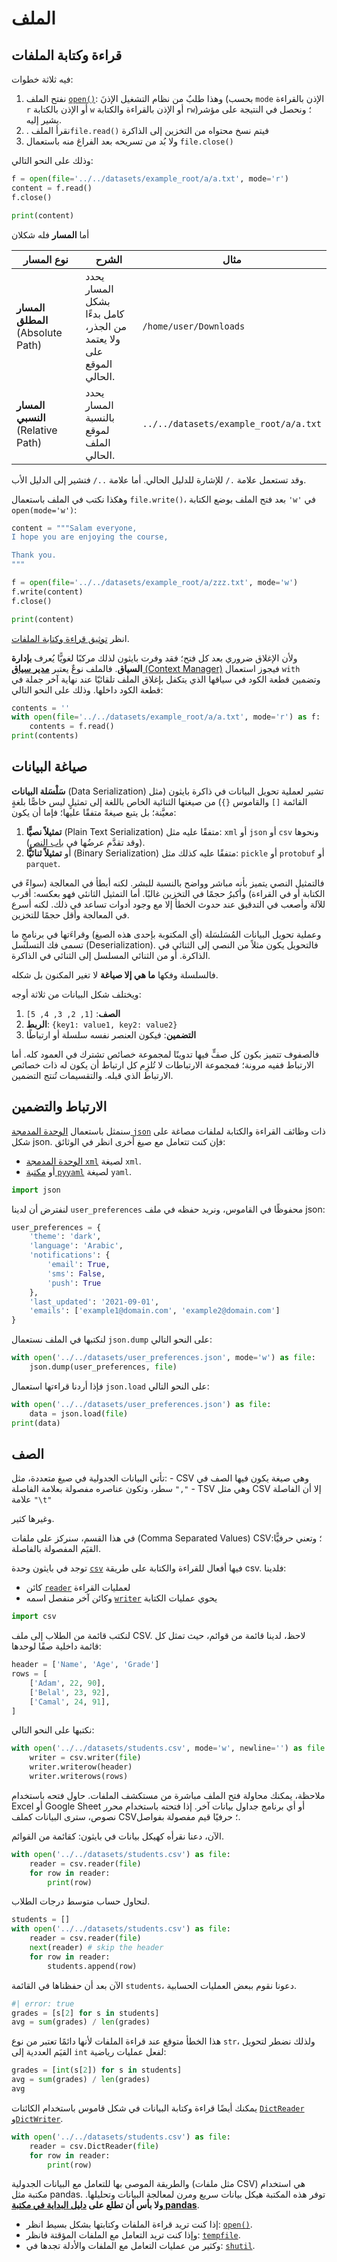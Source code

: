 # الملف


## قراءة وكتابة الملفات

فيه ثلاثة خطوات:

1. نفتح الملف [`open()`](https://docs.python.org/3/library/functions.html#open): وهذا طلبٌ من نظام التشغيل الإذنَ (بحسب `mode` الإذن بالقراءة `r` أو الإذن بالكتابة `w` أو الإذن بالقراءة والكتابة `rw`)؛ ونحصل في النتيجة على مؤشر يشير إليه.
2. . نقرأ الملف`file.read()` فيتم نسخ محتواه من التخزين إلى الذاكرة
3. ولا بُد من تسريحه بعد الفراغ منه باستعمال `file.close()`

وذلك على النحو التالي:

```python
f = open(file='../../datasets/example_root/a/a.txt', mode='r')
content = f.read()
f.close()

print(content)
```

أما **المسار** فله شكلان

| نوع المسار | الشرح | مثال |
| --- | --- | --- |
| **المسار المطلق** (Absolute Path) | يحدد المسار بشكل كامل بدءًا من الجذر، ولا يعتمد على الموقع الحالي. | `/home/user/Downloads` |
| **المسار النسبي** (Relative Path) | يحدد المسار بالنسبة لموقع الملف الحالي. | `../../datasets/example_root/a/a.txt` |

وقد تستعمل علامة `./` للإشارة للدليل الحالي. أما علامة `../` فتشير إلى الدليل الأب.

وهكذا نكتب في الملف باستعمال `file.write()`، بعد فتح الملف بوضع الكتابة `'w'` في `open(mode='w')`:

```python
content = """Salam everyone,
I hope you are enjoying the course,

Thank you.
"""

f = open(file='../../datasets/example_root/a/zzz.txt', mode='w')
f.write(content)
f.close()

print(content)
```

انظر [توثيق قراءة وكتابة الملفات](https://docs.python.org/3/library/pathlib.html#reading-and-writing-files).

ولأن الإغلاق ضروري بعد كل فتح؛ فقد وفرت بايثون لذلك مركبًا لغويًّا يُعرف **بإدارة السياق**. فالملف نوعٌ يعتبر [**مدير سياق** (Context Manager)](https://docs.python.org/3/reference/datamodel.html#with-statement-context-managers) فيجوز استعمال `with` وتضمين قطعة الكود في سياقها الذي يتكفل بإغلاق الملف تلقائيّا عند نهاية آخر جملة في قطعة الكود داخلها. وذلك على النحو التالي:

```python
contents = ''
with open(file='../../datasets/example_root/a/a.txt', mode='r') as f:
    contents = f.read()
print(contents)
```


## صياغة البيانات

**سَلْسَلة البيانات** (Data Serialization) تشير لعملية تحويل البيانات في ذاكرة بايثون (مثل القائمة `[]` والقاموس `{}`) من صيغتها الثنائية الخاص باللغة إلى تمثيلٍ ليس خاصًّا بلغةٍ معيَّنة؛ بل يتبع صيغةً متفقًا عليها؛ فإما أن يكون:

1. **تمثيلاً نصيًّا** (Plain Text Serialization) متفقًا عليه مثل: `xml` أو `json` أو `csv` ونحوها (وقد تقدَّم عرضُها في [باب النص]()).
2. أو **تمثيلاً ثنائيًّا** (Binary Serialization) متفقًا عليه كذلك مثل: `pickle` أو `protobuf` أو `parquet`.

فالتمثيل النصي يتميز بأنه مباشر وواضح بالنسبة للبشر. لكنه أبطأ في المعالجة (سواءً في الكتابة أو في القراءة) وأكبرُ حجمًا في التخزين غالبًا. أما التمثيل الثانئي فهو بعكسه: أقرب للآلة وأصعب في التدقيق عند حدوث الخطأ إلا مع وجود أدوات تساعد في ذلك. لكنه أسرع في المعالجة وأقل حجمًا للتخزين.

وعملية تحويل البيانات المُسَلسَلة (أي المكتوبة بإحدى هذه الصيغ) وقراءَتها في برنامجٍ ما تسمى فك التسلسل (Deserialization). فالتحويل يكون مثلاً  من النصي إلى الثنائي في الذاكرة. أو من الثنائي المسلسل إلى الثنائي في الذاكرة.

فالسلسلة وفكها **ما هي إلا صياغة** لا تغير المكنون بل شكله.

ويختلف شكل البيانات من ثلاثة أوجه:

1. **الصف**: `[1, 2, 3, 4, 5]`
2. **الربط**: `{key1: value1, key2: value2}`
3. **التضمين**: فيكون العنصر نفسه سلسلة أو ارتباطًا

فالصفوف تتميز بكون كل صفٍّ فيها تدوينًا لمجموعة خصائص تشترك في العمود كله. أما الارتباط ففيه مرونة؛ فمجموعة الارتباطات لا تُلزِم كل ارتباط أن يكون له ذات خصائص الارتباط الذي قبله. والتقسيمات تُنتج التضمين.

## الارتباط والتضمين
سنمثل باستعمال [الوحدة المدمجة `json`](https://docs.python.org/3/library/json.html) ذات وظائف القراءة والكتابة لملفات مصاغة على شكل json. فإن كنت تتعامل مع صيغ أخرى انظر في الوثائق:

- [الوحدة المدمجة `xml`](https://docs.python.org/3/library/xml.html) لصيغة `xml`.
- أو [مكتبة `pyyaml`](https://pyyaml.org/wiki/PyYAMLDocumentation) لصيغة `yaml`.


```python
import json
```

لنفترض أن لدينا `user_preferences` محفوظًا في القاموس، ونريد حفظه في ملف json:

```python
user_preferences = {
    'theme': 'dark',
    'language': 'Arabic',
    'notifications': {
        'email': True,
        'sms': False,
        'push': True
    },
    'last_updated': '2021-09-01',
    'emails': ['example1@domain.com', 'example2@domain.com']
}
```

لنكتبها في الملف نستعمال `json.dump` على النحو التالي:

```python
with open('../../datasets/user_preferences.json', mode='w') as file:
    json.dump(user_preferences, file)
```

فإذا أردنا قراءتها استعمال `json.load` على النحو التالي:

```python
with open('../../datasets/user_preferences.json') as file:
    data = json.load(file)
print(data)
```


## الصف

تأتي البيانات الجدولية في صيغ متعددة، مثل:
- CSV وهي صيغة يكون فيها الصف في سطر، وتكون عناصره مفصولة بعلامة الفاصلة `","`
- TSV وهي مثل CSV إلا أن الفاصلة علامة `"\t"`

وغيرها كثير.

في هذا القسم، سنركز على ملفات (Comma Separated Values) CSV؛ وتعني حرفيًّا: القيَم المفصولة بالفاصلة.

توجد في بايثون وحدة [`csv`](https://docs.python.org/3/library/csv.html) فيها أفعال للقراءة والكتابة على طريقة csv. فلدينا:

- كائن [`reader`](https://docs.python.org/3/library/csv.html#csv.reader) لعمليات القراءة
- وكائن آخر منفصل اسمه [`writer`](https://docs.python.org/3/library/csv.html#csv.writer) يحوي عمليات الكتابة

```python
import csv
```

لنكتب قائمة من الطلاب إلى ملف CSV. لاحظ، لدينا قائمة من قوائم، حيث تمثل كل قائمة داخلية صفًا لوحدها:

```python
header = ['Name', 'Age', 'Grade']
rows = [
    ['Adam', 22, 90],
    ['Belal', 23, 92],
    ['Camal', 24, 91],
]
```

نكتبها على النحو التالي:

```python
with open('../../datasets/students.csv', mode='w', newline='') as file:
    writer = csv.writer(file)
    writer.writerow(header)
    writer.writerows(rows)
```

ملاحظة، يمكنك محاولة فتح الملف مباشرة من مستكشف الملفات. حاول فتحه باستخدام Excel أو Google Sheet أو أي برنامج جداول بيانات آخر. إذا فتحته باستخدام محرر نصوص، سترى البيانات كملف CSV؛ حرفيًا قيم مفصولة بفواصل.

الآن، دعنا نقرأه كهيكل بيانات في بايثون: كقائمة من القوائم.

```python
with open('../../datasets/students.csv') as file:
    reader = csv.reader(file)
    for row in reader:
        print(row)
```

لنحاول حساب متوسط درجات الطلاب.

```python
students = []
with open('../../datasets/students.csv') as file:
    reader = csv.reader(file)
    next(reader) # skip the header
    for row in reader:
        students.append(row)
```

الآن بعد أن حفظناها في القائمة `students`، دعونا نقوم ببعض العمليات الحسابية.

```python
#| error: true
grades = [s[2] for s in students]
avg = sum(grades) / len(grades)
```

هذا الخطأ متوقع عند قراءة الملفات لأنها دائمًا تعتبر من نوع `str`، ولذلك نضطر لتحويل القيَم العددية إلى `int` لفعل عمليات رياضية:


```python
grades = [int(s[2]) for s in students]
avg = sum(grades) / len(grades)
avg
```

يمكنك أيضًا قراءة وكتابة البيانات في شكل قاموس باستخدام الكائنات [`DictReader`](https://docs.python.org/3/library/csv.html#csv.DictReader) و[`DictWriter`](https://docs.python.org/3/library/csv.html#csv.DictWriter).

```python
with open('../../datasets/students.csv') as file:
    reader = csv.DictReader(file)
    for row in reader:
        print(row)
```

والطريقة الموصى بها للتعامل مع البيانات الجدولية (مثل ملفات CSV) هي استخدام مكتبة مثل pandas. توفر هذه المكتبة هيكل بيانات سريع ومرن لمعالجة البيانات وتحليلها. **ولا بأس أن تطلع على [دليل البداية في مكتبة pandas](https://pandas.pydata.org/docs/getting_started/intro_tutorials/index.html)**.

- إذا كنت تريد قراءة الملفات وكتابتها بشكل بسيط انظر: [`open()`](https://docs.python.org/3/library/functions.html#open).
- وإذا كنت تريد التعامل مع الملفات المؤقتة فانظر: [`tempfile`](https://docs.python.org/3/library/tempfile.html#module-tempfile).
- وكثير من عمليات التعامل مع الملفات والأدلة تجدها في: [`shutil`](https://docs.python.org/3/library/shutil.html#module-shutil).
